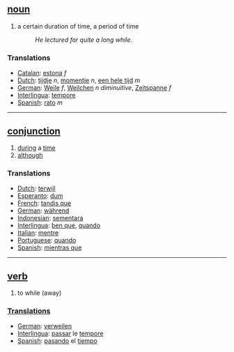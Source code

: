 == [[noun]] ==
# a certain duration of time, a period of time
#:''He lectured for quite a long while''.

=== Translations ===
*[[Catalan]]: [[estona]] ''f''
*[[Dutch]]: [[tijdje]] ''n'', [[momentje]] ''n'', [[een hele tijd]] ''m''
*[[German]]: [[Weile]] ''f'', [[Weilchen]] ''n'' ''diminuitive'', [[Zeitspanne]] ''f''
*[[Interlingua]]: [[tempore]]
*[[Spanish]]: [[rato]] ''m''

----

== [[conjunction]] == 
# [[during]] a [[time]]
# [[although]]

=== Translations ===
* [[Dutch]]: [[terwijl]]
* [[Esperanto]]: [[dum]]
* [[French]]: [[tandis que]] 
* [[German]]: [[während]]
* [[Indonesian]]: [[sementara]] 
* [[Interlingua]]: [[ben que]], [[quando]] 
* [[Italian]]: [[mentre]] 
* [[Portuguese]]: [[quando]] 
* [[Spanish]]: [[mientras que]]

----

== [[verb]] ==
# to while (away)

=== [[Translations]] ===
* [[German]]: [[verweilen]]
* [[Interlingua]]: [[passar]] le [[tempore]]
* [[Spanish]]: [[pasando]] el [[tiempo]]